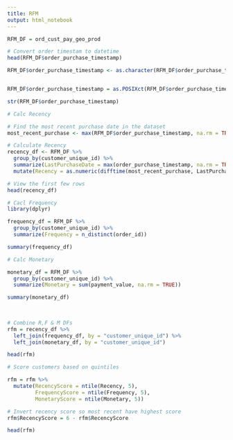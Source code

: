 ```yaml
---
title: RFM
output: html_notebook
---
```

```r
RFM_DF = ord_cust_pay_geo_prod
```

```r
# Convert order timestam to datetime
head(RFM_DF$order_purchase_timestamp)

RFM_DF$order_purchase_timestamp <- as.character(RFM_DF$order_purchase_timestamp)


RFM_DF$order_purchase_timestamp = as.POSIXct(RFM_DF$order_purchase_timestamp, format = "%Y-%m-%d %H:%M:%S")

str(RFM_DF$order_purchase_timestamp)

```
```r
# Calc Recency

# Find the most recent purchase date in the dataset
most_recent_purchase <- max(RFM_DF$order_purchase_timestamp, na.rm = TRUE)

# Calculate Recency
recency_df <- RFM_DF %>%
  group_by(customer_unique_id) %>%
  summarize(LastPurchaseDate = max(order_purchase_timestamp, na.rm = TRUE)) %>%
  mutate(Recency = as.numeric(difftime(most_recent_purchase, LastPurchaseDate, units = "days")))

# View the first few rows
head(recency_df)


```

```r
# Cacl Frequency
library(dplyr)

frequency_df = RFM_DF %>%
  group_by(customer_unique_id) %>%
  summarize(Frequency = n_distinct(order_id))

summary(frequency_df)
```

```r
# Calc Monetary

monetary_df = RFM_DF %>%
  group_by(customer_unique_id) %>%
  summarize(Monetary = sum(payment_value, na.rm = TRUE))

summary(monetary_df)
  
  
```

```r
# Combine R,F & M DFs 
rfm = recency_df %>%
  left_join(frequency_df, by = "customer_unique_id") %>%
  left_join(monetary_df, by = "customer_unique_id")

head(rfm)

```

```r
# Score customers based on quintiles

rfm = rfm %>%
  mutate(RecencyScore = ntile(Recency, 5),
         FrequencyScore = ntile(Frequency, 5),
         MonetaryScore = ntile(Monetary, 5))

# Invert recency score so most recent have highest score
rfm$RecencyScore = 6 - rfm$RecencyScore

head(rfm)

```

